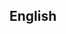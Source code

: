 ==English==
{{no entry|lang=en|'''[[Appendix:List of shibboleths|Wiktionary's list of shibboleths]]'''}}